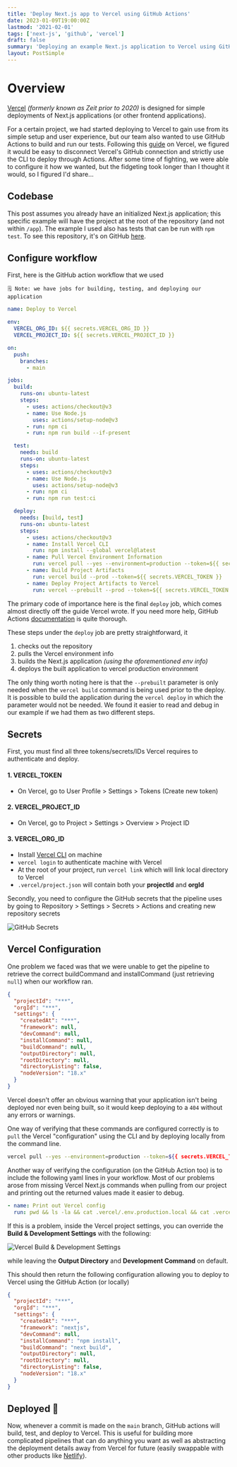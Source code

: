 ```yaml
---
title: 'Deploy Next.js app to Vercel using GitHub Actions'
date: 2023-01-09T19:00:00Z
lastmod: '2021-02-01'
tags: ['next-js', 'github', 'vercel']
draft: false
summary: 'Deploying an example Next.js application to Vercel using GitHub Actions'
layout: PostSimple
---
```


# Overview

[Vercel](https://vercel.com/) _(formerly known as Zeit prior to 2020)_ is designed for simple deployments of Next.js applications (or other frontend applications).

For a certain project, we had started deploying to Vercel to gain use from its simple setup and user experience, 
but our team also wanted to use GitHub Actions to build and run our tests.  Following this
[guide](https://vercel.com/guides/how-can-i-use-github-actions-with-vercel) on Vercel, we 
figured it would be easy to disconnect Vercel's GitHub connection
and strictly use the CLI to deploy through Actions.  After some time of fighting, we 
were able to configure it how we wanted, but the fidgeting took longer than I thought it would, so I figured I'd share...

## Codebase

This post assumes you already have an initialized Next.js application; this specific example will have the project
at the root of the repository (and not within `/app`).  The example I used also has tests that can be run with `npm test`.
To see this repository, it's on GitHub [here](https://github.com/satherw/nextjs-github-actions-vercel).

## Configure workflow

First, here is the GitHub action workflow that we used

```
🗒️ Note: we have jobs for building, testing, and deploying our application
```


```yaml:.github/workflows/deploy.yaml
name: Deploy to Vercel

env:
  VERCEL_ORG_ID: ${{ secrets.VERCEL_ORG_ID }}
  VERCEL_PROJECT_ID: ${{ secrets.VERCEL_PROJECT_ID }}

on:
  push:
    branches:
      - main

jobs:
  build:
    runs-on: ubuntu-latest
    steps:
      - uses: actions/checkout@v3
      - name: Use Node.js
        uses: actions/setup-node@v3
      - run: npm ci
      - run: npm run build --if-present

  test:
    needs: build
    runs-on: ubuntu-latest
    steps:
      - uses: actions/checkout@v3
      - name: Use Node.js
        uses: actions/setup-node@v3
      - run: npm ci
      - run: npm run test:ci

  deploy:
    needs: [build, test]
    runs-on: ubuntu-latest
    steps:
      - uses: actions/checkout@v3
      - name: Install Vercel CLI
        run: npm install --global vercel@latest
      - name: Pull Vercel Environment Information
        run: vercel pull --yes --environment=production --token=${{ secrets.VERCEL_TOKEN }}
      - name: Build Project Artifacts
        run: vercel build --prod --token=${{ secrets.VERCEL_TOKEN }}
      - name: Deploy Project Artifacts to Vercel
        run: vercel --prebuilt --prod --token=${{ secrets.VERCEL_TOKEN }}
```

The primary code of importance here is the final `deploy` job, which comes almost directly off the guide
Vercel wrote.  If you need more help, GitHub Actions [documentation](https://docs.github.com/en/actions) is quite thorough.

These steps under the `deploy` job are pretty straightforward, it
1. checks out the repository
2. pulls the Vercel environment info
3. builds the Next.js application _(using the aforementioned env info)_
4. deploys the built application to vercel production environment

The only thing worth noting here is that the `--prebuilt` parameter is only needed when the `vercel build` command is being used prior to the deploy.
It is possible to build the application during the `vercel deploy` in which the parameter would not be needed.  We found it easier to read
and debug in our example if we had them as two different steps.

## Secrets

First, you must find all three tokens/secrets/IDs Vercel requires to authenticate and deploy.

#### 1. VERCEL_TOKEN
  * On Vercel, go to User Profile > Settings > Tokens (Create new token)

#### 2. VERCEL_PROJECT_ID
  * On Vercel, go to Project > Settings > Overview > Project ID

#### 3. VERCEL_ORG_ID
  * Install [Vercel CLI](https://vercel.com/docs/cli) on machine
  * `vercel login` to authenticate machine with Vercel
  * At the root of your project, run `vercel link` which will link local directory to Vercel
  * `.vercel/project.json` will contain both your **projectId** and **orgId**

Secondly, you need to configure the GitHub secrets that the pipeline uses by going to
Repository > Settings > Secrets > Actions and creating new repository secrets

<Image alt="GitHub Secrets" src="/static/images/blog/vercel-deploy/githubSecrets.png" width={2214} height={1596}/>

## Vercel Configuration

One problem we faced was that we were unable to get the pipeline to retrieve the correct buildCommand and installCommand
(just retrieving `null`) when our workflow ran.

```json
{
  "projectId": "***",
  "orgId": "***",
  "settings": {
    "createdAt": "***",
    "framework": null,
    "devCommand": null,
    "installCommand": null,
    "buildCommand": null,
    "outputDirectory": null,
    "rootDirectory": null,
    "directoryListing": false,
    "nodeVersion": "18.x"
  }
}
```

Vercel doesn't offer an obvious warning that your application isn't being deployed nor even being built,
so it would keep deploying to a `404` without any errors or warnings.

One way of verifying that these commands are configured correctly is to `pull` the Vercel "configuration" using the CLI and by deploying
locally from the command line.

```bash
vercel pull --yes --environment=production --token=${{ secrets.VERCEL_TOKEN }}
```

Another way of verifying the configuration (on the GitHub Action too) is to include the following yaml lines
in your workflow.  Most of our problems arose from missing Vercel Next.js commands when pulling from our project and printing out
the returned values made it easier to debug.

```yaml
- name: Print out Vercel config
  run: pwd && ls -la && cat .vercel/.env.production.local && cat .vercel/project.json
```

If this is a problem, inside the Vercel project settings, you can override the **Build & Development Settings**
with the following:

<Image alt="Vercel Build & Development Settings" src="/static/images/blog/vercel-deploy/vercelBuildSettings.png" width={1846} height={1090}/>

while leaving the **Output Directory** and **Development Command** on default.

This should then return the following configuration allowing you to deploy to Vercel using the GitHub Action (or locally)

```json
{
  "projectId": "***",
  "orgId": "***",
  "settings": {
    "createdAt": "***",
    "framework": "nextjs",
    "devCommand": null,
    "installCommand": "npm install",
    "buildCommand": "next build",
    "outputDirectory": null,
    "rootDirectory": null,
    "directoryListing": false,
    "nodeVersion": "18.x"
  }
}
```

## Deployed   🎉

Now, whenever a commit is made on the `main` branch, GitHub actions will build, test, and deploy to Vercel.  This is useful for building more complicated
pipelines that can do anything you want as well as abstracting the deployment details away from Vercel for future
(easily swappable with other products like [Netlify](https://www.netlify.com/)).

